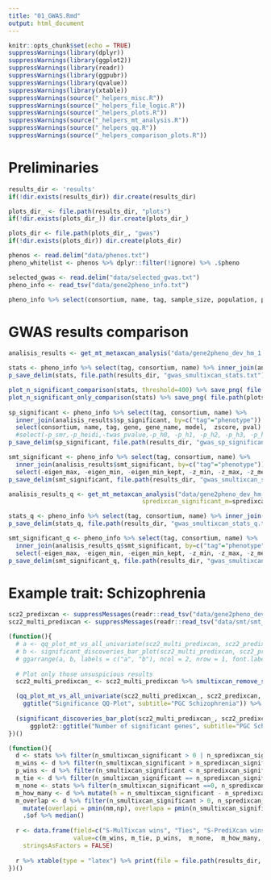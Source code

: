 ```yaml
---
title: "01_GWAS.Rmd"
output: html_document
---
```


```r
knitr::opts_chunk$set(echo = TRUE)
suppressWarnings(library(dplyr))
suppressWarnings(library(ggplot2))
suppressWarnings(library(readr))
suppressWarnings(library(ggpubr))
suppressWarnings(library(qvalue))
suppressWarnings(library(xtable))
suppressWarnings(source("_helpers_misc.R"))
suppressWarnings(source("_helpers_file_logic.R"))
suppressWarnings(source("_helpers_plots.R"))
suppressWarnings(source("_helpers_mt_analysis.R"))
suppressWarnings(source("_helpers_qq.R"))
suppressWarnings(source("_helpers_comparison_plots.R"))
```

# Preliminaries

```r
results_dir <- 'results'
if(!dir.exists(results_dir)) dir.create(results_dir)

plots_dir_ <- file.path(results_dir, "plots")
if(!dir.exists(plots_dir_)) dir.create(plots_dir_)

plots_dir <- file.path(plots_dir_, "gwas")
if(!dir.exists(plots_dir)) dir.create(plots_dir)
```

```r
phenos <- read.delim("data/phenos.txt")
pheno_whitelist <- phenos %>% dplyr::filter(!ignore) %>% .$pheno

selected_gwas <- read.delim("data/selected_gwas.txt")
pheno_info <- read_tsv("data/gene2pheno_info.txt")
```

```r
pheno_info %>% select(consortium, name, tag, sample_size, population, portal, pubmed_paper_link) %>% p_save_delim(file.path(results_dir, "gwas_traits.txt"))
```

# GWAS results comparison

```r
analisis_results <- get_mt_metaxcan_analysis("data/gene2pheno_dev_hm_1.5", "data/smt/smt_gwas_ccn_30")#, verbose=TRUE)
```

```r
stats <- pheno_info %>% select(tag, consortium, name) %>% inner_join(analisis_results$stats, by="tag")
p_save_delim(stats, file.path(results_dir, "gwas_smultixcan_stats.txt"))

plot_n_significant_comparison(stats, threshold=400) %>% save_png( file.path(plots_dir, "smt_vs_sp_number_significant.png"), height=800, width=800)
plot_n_significant_only_comparison(stats) %>% save_png( file.path(plots_dir, "smt_only_vs_sp_only_number_significant.png"), height=800, width=800)
 
sp_significant <- pheno_info %>% select(tag, consortium, name) %>% 
  inner_join(analisis_results$sp_significant, by=c("tag"="phenotype")) %>%
  select(consortium, name, tag, gene, gene_name, model,  zscore, pval) %>% rename(pvalue=pval)
  #select(-p_smr,-p_heidi,-twas_pvalue,-p_h0, -p_h1, -p_h2, -p_h3, -p_h4, -pred_perf_r2, -pred_perf_pval, -pred_perf_qval, -n_snps_used, -n_snps_model) %>% rename(pvalue=pval)
p_save_delim(sp_significant, file.path(results_dir, "gwas_sp_significant.txt"))

smt_significant <- pheno_info %>% select(tag, consortium, name) %>% 
  inner_join(analisis_results$smt_significant, by=c("tag"="phenotype")) %>%
  select(-eigen_max, -eigen_min, -eigen_min_kept, -z_min, -z_max, -z_mean, -z_sd, -tmi, -status)
p_save_delim(smt_significant, file.path(results_dir, "gwas_smultixcan_significant.txt"))

```

```r
analisis_results_q <- get_mt_metaxcan_analysis("data/gene2pheno_dev_hm_1.5", "data/smt/smt_gwas_ccn_30", stats_f_=get_m_smt_stats_q_, 
                                     spredixcan_significant_m=spredixcan_significant_gtex_q_, smt_significant_m=smt_significant_minus_suspicious_q_, verbose = TRUE)
```

```r
stats_q <- pheno_info %>% select(tag, consortium, name) %>% inner_join(analisis_results_q$stats, by="tag")
p_save_delim(stats_q, file.path(results_dir, "gwas_smultixcan_stats_q.txt"))

smt_significant_q <- pheno_info %>% select(tag, consortium, name) %>% 
  inner_join(analisis_results_q$smt_significant, by=c("tag"="phenotype")) %>%
  select(-eigen_max, -eigen_min, -eigen_min_kept, -z_min, -z_max, -z_mean, -z_sd, -tmi, -status)
p_save_delim(smt_significant_q, file.path(results_dir, "gwas_smultixcan_significant_q.txt"))

```

# Example trait: Schizophrenia


```r
scz2_predixcan <- suppressMessages(readr::read_tsv("data/gene2pheno_dev_hm_1.5/pgc.scz2.txt")) %>% select(gene=gene, gene_name=gene_name,tissue=model,pvalue=pval)
scz2_multi_predixcan <- suppressMessages(readr::read_tsv("data/smt/smt_gwas_ccn_30/pgc.scz2_ccn_30.txt"))
```

```r
(function(){
  # a <- qq_plot_mt_vs_all_univariate(scz2_multi_predixcan, scz2_predixcan, "Brain_Cerebellum") +ggtitle("Significance QQ-Plot", subtitle="PGC Schizophrenia")
  # b <- significant_discoveries_bar_plot(scz2_multi_predixcan, scz2_predixcan, "Brain_Cerebellum") + ggplot2::ggtitle("Significant Associations", subtitle="PGC Schizophrenia")
  # ggarrange(a, b, labels = c("a", "b"), ncol = 2, nrow = 1, font.label = list(size = 30, face = "bold")) %>% save_png(file.path(plots_dir, "PGC_scz2_supp_signif.png"), 600, 1200)
  
  # Plot only those unsuspicious results
  scz2_multi_predixcan_ <- scz2_multi_predixcan %>% smultixcan_remove_suspicious()

  (qq_plot_mt_vs_all_univariate(scz2_multi_predixcan_, scz2_predixcan, "Brain_Cerebellum", "S-MultiXcan", "S-PrediXcan") +
    ggtitle("Significance QQ-Plot", subtitle="PGC Schizophrenia")) %>% save_png(file.path(plots_dir, "PGC_scz2_qq.png"), 600, 600)
  
  (significant_discoveries_bar_plot(scz2_multi_predixcan_, scz2_predixcan, "Brain_Cerebellum", "S-MultiXcan", "S-PrediXcan") + 
      ggplot2::ggtitle("Number of significant genes", subtitle="PGC Schizophrenia")) %>% save_png(file.path(plots_dir, "PGC_scz2_significant_bars.png"), 600, 600)
})()
```

```r
(function(){
  d <- stats %>% filter(n_smultixcan_significant > 0 | n_spredixcan_significant > 0)
  m_wins <- d %>% filter(n_smultixcan_significant > n_spredixcan_significant) %>% nrow()
  p_wins <- d %>% filter(n_smultixcan_significant < n_spredixcan_significant) %>% nrow()
  m_tie <- d %>% filter(n_smultixcan_significant == n_spredixcan_significant) %>% nrow() 
  m_none <- stats %>% filter(n_smultixcan_significant ==0, n_spredixcan_significant == 0) %>% nrow()
  m_how_many <- d %>% mutate(h = n_smultixcan_significant - n_spredixcan_significant) %>% .$h %>% median()
  m_overlap <- d %>% filter(n_smultixcan_significant > 0, n_spredixcan_significant > 0) %>%mutate(nm = n_smultixcan_significant - n_smultixcan_only, np = n_spredixcan_significant - n_spredixcan_only) %>%
    mutate(overlapi = pmin(nm,np), overlapa = pmin(n_smultixcan_significant, n_spredixcan_significant)) %>% mutate(of = overlapi*100.0/overlapa) %>% #mutate(of = pmin(of, 100)) %>% 
    .$of %>% median()
  
  r <- data.frame(field=c("S-MulTixcan wins", "Ties", "S-PrediXcan wins", "No detection", "S-MulTixcan Median Improvement", "Median overlap"),
                  value=c(m_wins, m_tie, p_wins,  m_none,  m_how_many, m_overlap),
    stringsAsFactors = FALSE)
  
  r %>% xtable(type = "latex") %>% print(file = file.path(results_dir, "gwas_summary.tex"))
})()
```